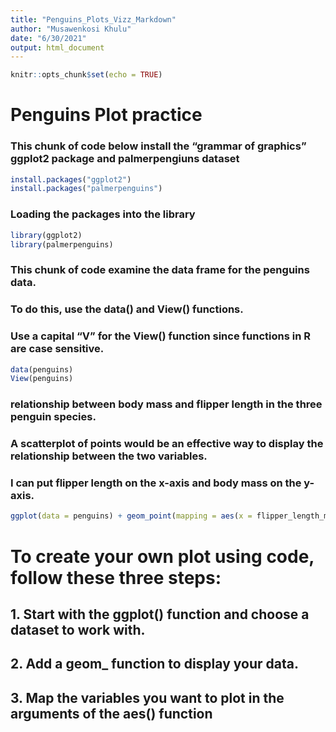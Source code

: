 ```yaml
---
title: "Penguins_Plots_Vizz_Markdown"
author: "Musawenkosi Khulu"
date: "6/30/2021"
output: html_document
---
```


```r
knitr::opts_chunk$set(echo = TRUE)
```

# Penguins Plot practice 
### This chunk of code below install the "grammar of graphics" ggplot2 package and palmerpengiuns dataset

```r
install.packages("ggplot2")
install.packages("palmerpenguins")
```

### Loading the packages into the library
```r
library(ggplot2)
library(palmerpenguins)
```

### This chunk of code examine the data frame for the penguins data. 
### To do this, use the data() and View() functions. 
### Use a capital “V” for the View() function since functions in R are case sensitive.
```r
data(penguins)
View(penguins)
```

###  relationship between body mass and flipper length in the three penguin species.
### A scatterplot of points would be an effective way to display the relationship between the two variables. 
### I can put flipper length on the x-axis and body mass on the y-axis.

```r
ggplot(data = penguins) + geom_point(mapping = aes(x = flipper_length_mm, y = body_mass_g))
```

# To create your own plot using code, follow these three steps:
  
## 1. Start with the ggplot() function and choose a dataset to work with.

## 2. Add a geom_ function to display your data.

## 3. Map the variables you want to plot in the arguments of the aes() function
